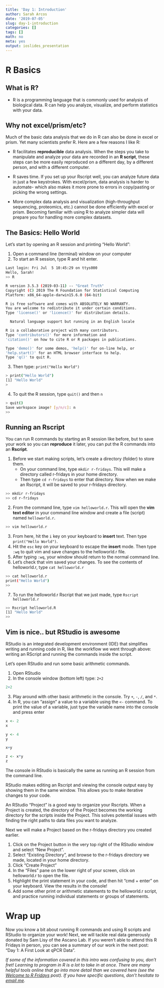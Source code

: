 ```yaml
---
title: 'Day 1: Introduction'
author: Sarah Arcos
date: '2019-07-05'
slug: day-1-introduction
categories: []
tags: []
math: no
meta: yes
output: ioslides_presentation
---
```


# R Basics

## What is R?

 - R is a programming language that is commonly used for analysis of biological data. R can help you analyze, visualize, and perform statistics with your data.

## Why not excel/prism/etc?
Much of the basic data analysis that we do in R can also be done in excel or prism. Yet many scientists prefer R. Here are a few reasons I like R:

 - R facilitates __reproducible__ data analysis. When the steps you take to manipulate and analyze your data are recorded in an __R script__, these steps can be more easily reproduced on a different day, by a different person, and with a different computer.
 
 - R saves time. If you set up your Rscript well, you can analyze future data in just a few keystrokes. With excel/prism, data analysis is harder to automate- which also makes it more prone to errors in copy/pasting or picking the wrong settings. 

 - More complex data analysis and visualization (high-throughput sequencing, proteomics, etc.) cannot be done efficiently with excel or prism. Becoming familiar with using R to analyze simpler data will prepare you for handling more complex datasets.

## The Basics: Hello World
Let's start by opening an R session and printing "Hello World":

1. Open a command line (terminal) window on your computer
2. To start an R session, type R and hit enter.
  
```bash
Last login: Fri Jul  5 10:45:29 on ttys000
Hello, Sarah!
>> R

R version 3.5.3 (2019-03-11) -- "Great Truth"
Copyright (C) 2019 The R Foundation for Statistical Computing
Platform: x86_64-apple-darwin15.6.0 (64-bit)

R is free software and comes with ABSOLUTELY NO WARRANTY.
You are welcome to redistribute it under certain conditions.
Type 'license()' or 'licence()' for distribution details.

  Natural language support but running in an English locale

R is a collaborative project with many contributors.
Type 'contributors()' for more information and
'citation()' on how to cite R or R packages in publications.

Type 'demo()' for some demos, 'help()' for on-line help, or
'help.start()' for an HTML browser interface to help.
Type 'q()' to quit R.

```
  
3. Then type: `print("Hello World")`

```bash
> print("Hello World")
[1] "Hello World"
>
```

4. To quit the R session, type `quit()` and then `n`
  
```bash
> quit()
Save workspace image? [y/n/c]: n
>>
```

## Running an Rscript
You can run R commands by starting an R session like before, but to save your work so you can __reproduce__ it later, you can put the R commands into an __Rscript__.

1. Before we start making scripts, let's create a directory (folder) to store them. 
    + On your command line, type `mkdir r-fridays`. This will make a directory called r-fridays in your home directory. 
    + Then type `cd r-fridays` to enter that directory. Now when we make an Rscript, it will be saved to your r-fridays directory.
    
```bash
>> mkdir r-fridays
>> cd r-fridays
```

2. From the command line, type `vim helloworld.r`. This will open the __vim text editor__ in your command line window and create a file (script) named `helloworld.r`.

```bash
>> vim helloworld.r
```

3. From here, hit the `i` key on your keyboard to __insert__ text. Then type `print("Hello World")`.
4. Hit the `esc` key on your keyboard to escape the __insert__ mode. Then type `:wq` to quit vim and save changes to the helloworld.r file.
5. After typing `:wq`, your window should return to the normal command line.
6. Let's check that vim saved your changes. To see the contents of helloworld.r, type `cat helloworld.r`

```bash
>> cat helloworld.r
print("Hello World")
>>
```

7. To run the helloworld.r Rscript that we just made, type `Rscript helloworld.r`
  
```bash
>> Rscript helloworld.R
[1] "Hello World"
>>
```

## Vim is nice.. but RStudio is awesome
RStudio is an integrated development environment (IDE) that simplifies writing and running code in R, like the workflow we went through above: writing an RScript and running the commands inside the script.

Let's open RStudio and run some basic arithmetic commands.

1. Open RStudio
2. In the console window (bottom left) type: `2+2`

```r
2+2
```

3. Play around with other basic arithmetic in the console. Try `+`, `-`, `/`, and `*`.
4. In R, you can "assign" a value to a variable using the `<-` command. To print the value of a variable, just type the variable name into the console and press enter

```r
x <- 2
x

y <- 4
y

x+y

z <- x*y
z
```


The console in RStudio is basically the same as running an R session from the command line. 

RStudio makes editing an Rscript and viewing the console output easy by showing them in the same window. This allows you to make iterative changes to your code.

An RStudio "Project" is a good way to organize your Rscripts. When a Project is created, the directory of the Project becomes the working directory for the scripts inside the Project. This solves potential issues with finding the right paths to data files you want to analyze.

Next we will make a Project based on the r-fridays directory you created earlier.

1. Click on the Project button in the very top right of the RStudio window and select "New Project".
2. Select "Existing Directory", and browse to the r-fridays directory we made, located in your home directory.
3. Click "Create Project"
4. In the "Files" pane on the lower right of your screen, click on helloworld.r to open the file.
5. Highlight the print statement in your code, and then hit "cmd + enter" on your keyboard. View the results in the console!
6. Add some other print or arithmetic statements to the helloworld.r script, and practice running individual statements or groups of statements.

# Wrap up

Now you know a bit about running R commands and using R scripts and RStudio to organize your work! Next, we will tackle real data generously donated by Sam Lisy of the Ascano Lab. If you weren't able to attend this R Fridays in person, you can see a summary of our work in the next post: "Day 1: A First Look at qPCR Data".

_If some of the information covered in this intro was confusing to you, don't fret! Learning to program in R is a lot to take in at once. There are many helpful tools online that go into more detail than we covered here (see the [Welcome to R Fridays](http://r-fridays.rbind.io/2019/07/03/welcome/) post). If you have specific questions, don't hesitate to [email me](https://saraharcos.github.io/contact.html)._






